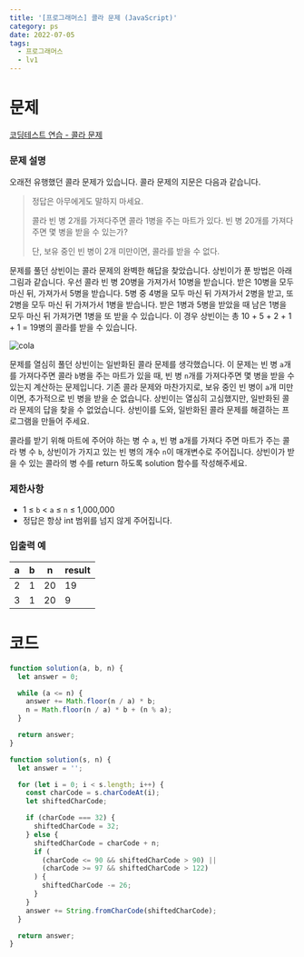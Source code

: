```yaml
---
title: '[프로그래머스] 콜라 문제 (JavaScript)'
category: ps
date: 2022-07-05
tags:
  - 프로그래머스
  - lv1
---
```


# 문제

[코딩테스트 연습 - 콜라 문제](https://school.programmers.co.kr/learn/courses/30/lessons/132267)

### 문제 설명

오래전 유행했던 콜라 문제가 있습니다. 콜라 문제의 지문은 다음과 같습니다.

> 정답은 아무에게도 말하지 마세요.
>
> 콜라 빈 병 2개를 가져다주면 콜라 1병을 주는 마트가 있다. 빈 병 20개를 가져다주면 몇 병을 받을 수 있는가?
>
> 단, 보유 중인 빈 병이 2개 미만이면, 콜라를 받을 수 없다.

문제를 풀던 상빈이는 콜라 문제의 완벽한 해답을 찾았습니다. 상빈이가 푼 방법은 아래 그림과 같습니다. 우선 콜라 빈 병 20병을 가져가서 10병을 받습니다. 받은 10병을 모두 마신 뒤, 가져가서 5병을 받습니다. 5병 중 4병을 모두 마신 뒤 가져가서 2병을 받고, 또 2병을 모두 마신 뒤 가져가서 1병을 받습니다. 받은 1병과 5병을 받았을 때 남은 1병을 모두 마신 뒤 가져가면 1병을 또 받을 수 있습니다. 이 경우 상빈이는 총 10 + 5 + 2 + 1 + 1 = 19병의 콜라를 받을 수 있습니다.

![cola](./image/cola.png)

문제를 열심히 풀던 상빈이는 일반화된 콜라 문제를 생각했습니다. 이 문제는 빈 병 `a`개를 가져다주면 콜라 `b`병을 주는 마트가 있을 때, 빈 병 `n`개를 가져다주면 몇 병을 받을 수 있는지 계산하는 문제입니다. 기존 콜라 문제와 마찬가지로, 보유 중인 빈 병이 `a`개 미만이면, 추가적으로 빈 병을 받을 순 없습니다. 상빈이는 열심히 고심했지만, 일반화된 콜라 문제의 답을 찾을 수 없었습니다. 상빈이를 도와, 일반화된 콜라 문제를 해결하는 프로그램을 만들어 주세요.

콜라를 받기 위해 마트에 주어야 하는 병 수 `a`, 빈 병 a개를 가져다 주면 마트가 주는 콜라 병 수 `b`, 상빈이가 가지고 있는 빈 병의 개수 `n`이 매개변수로 주어집니다. 상빈이가 받을 수 있는 콜라의 병 수를 return 하도록 solution 함수를 작성해주세요.

### 제한사항

- 1 ≤ `b` < `a` ≤ `n` ≤ 1,000,000
- 정답은 항상 int 범위를 넘지 않게 주어집니다.

### 입출력 예

| a   | b   | n   | result |
| --- | --- | --- | ------ |
| 2   | 1   | 20  | 19     |
| 3   | 1   | 20  | 9      |

# 코드

```jsx
function solution(a, b, n) {
  let answer = 0;

  while (a <= n) {
    answer += Math.floor(n / a) * b;
    n = Math.floor(n / a) * b + (n % a);
  }

  return answer;
}
```

```jsx
function solution(s, n) {
  let answer = '';

  for (let i = 0; i < s.length; i++) {
    const charCode = s.charCodeAt(i);
    let shiftedCharCode;

    if (charCode === 32) {
      shiftedCharCode = 32;
    } else {
      shiftedCharCode = charCode + n;
      if (
        (charCode <= 90 && shiftedCharCode > 90) ||
        (charCode >= 97 && shiftedCharCode > 122)
      ) {
        shiftedCharCode -= 26;
      }
    }
    answer += String.fromCharCode(shiftedCharCode);
  }

  return answer;
}
```
